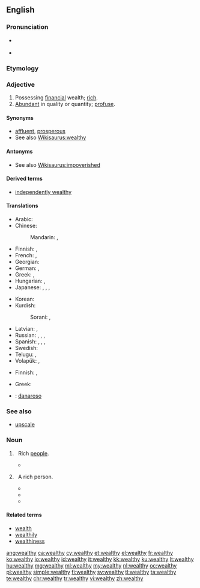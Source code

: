 ==English==
{{wikipedia}}

===Pronunciation===
* {{a|US}} {{IPA|/ˈwɛlθ.i/}}
* {{rhymes|ɛlθi}}

===Etymology===
{{suffix|wealth|y}}

===Adjective===
{{en-adj|er|more}}

# Possessing [[financial]] wealth; [[rich]].
# [[abundant|Abundant]] in quality or quantity; [[profuse]].

====Synonyms====
* [[affluent]], [[prosperous]]
* See also [[Wikisaurus:wealthy]]

====Antonyms====
* See also [[Wikisaurus:impoverished]]

====Derived terms====
* [[independently wealthy]]

====Translations====
{{trans-top|rich}}
* Arabic: {{t|ar|غني|tr=ghaniy}}
* Chinese:
*: Mandarin: {{t+|cmn|富有|tr=fùyǒu|sc=Hani}},  {{t+|cmn|富|alt=富的|tr=fù-de|sc=Hani}}
* Finnish: {{t+|fi|varakas}}, {{t+|fi|äveriäs}}
* French: {{t+|fr|riche}},  {{t+|fr|nanti}}
* Georgian: {{t|ka|მდიდარი|sc=Geor}}
* German: {{t+|de|wohlhabend}}, {{t+|de|reich}}
* Greek: {{t+|el|πλούσιος||tr=ploúsios}}, {{t+|el|εύπορος||tr=éfporos}}
* Hungarian: {{t+|hu|gazdag}}, {{t+|hu|vagyonos}}
* Japanese: {{t|ja|裕福|alt=裕福な|tr=yūfuku-na}},  {{t|ja|豊か|alt=豊かな|tr=ゆたかな, yutaka-na}},  {{t+|ja|富有|alt=富有な|tr=ふゆうな, fuyū-na}},  {{t|ja|金持|alt=金持の|tr=かねもちの, kanemochi-no}}
{{trans-mid}}
* Korean: {{t|ko|풍부한|tr=pungbuhan|sc=Hang}}
* Kurdish:
*: Sorani: {{t|ku|دۆڵه‌مه‌ند|tr=dollemend|sc=ku-Arab}}, {{t|ku|خاوه‌ن پاره‌|tr=xawen pare|sc=ku-Arab}}
* Latvian: {{t|lv|turīgs}}, {{t|lv|mantīgs}}
* Russian: {{t+|ru|богатый|tr=bogátyj}},  {{t+|ru|состоятельный|tr=sostojátel'nyj}},  {{t+|ru|зажиточный|tr=zažítočnyj}},  {{t+|ru|обеспеченный|tr=obespéčennyj}}
* Spanish: {{t+|es|adinerado}}, {{t+|es|rico}}, {{t|es|próspero}}, {{t|es|acomodado}}
* Swedish: {{t+|sv|rik}}
* Telugu: {{t+|te|ధనిక|tr=dhanika|sc=Telu}}, {{t|te|సంపన్న|tr=sampanna|sc=Telu}}
* Volapük: {{t+|vo|benolabik}}, {{t+|vo|liegik}}
{{trans-bottom}}

{{trans-top|abundant}}
* Finnish: {{t+|fi|varakas}}, {{t+|fi|äveriäs}}
{{trans-mid}}
* Greek: {{t+|el|πλούσιος||tr=ploúsios}}
{{trans-bottom}}

{{checktrans-top}}
* {{ttbc|it}}: [[danaroso]]
{{trans-bottom}}

===See also===
* [[upscale]]

===Noun===
{{en-noun|-|wealthies}}

# {{context|uncountable|[[precede]]d by {{term|the|lang=en}}|lang=en}} &nbsp; Rich [[people]].
#*{{quote-magazine|date=2013-05-17
|author=George Monbiot|authorlink=George Monbiot
|title=Money just makes the rich suffer
|volume=188|issue=23|page=19
|magazine={{w|The Guardian Weekly}}
|url=http://www.guardian.co.uk/commentisfree/2013/may/06/politics-envy-keenest-rich
|passage=In order to grant the rich these pleasures, the social contract is reconfigured. [&hellip;]&nbsp; The public realm is privatised, the regulations restraining the ultra&ndash;'''wealthy''' and the companies they control are abandoned, and Edwardian levels of inequality are almost fetishised.}}
# {{context|countable|lang=en}} &nbsp; A rich person.
#* {{quote-news|title=A Real Presidential Choice Is Being Ignored|work=Evening Independent|date=Dec 6|year=1975|passage=it was possible for a group like the Libertarians to hope that a couple of weakminded '''wealthies''' might donate the seed money to get a campaign rolling.}}
#* {{quote-news|title=Public TV Presents miracle Series|work=Argus-Press|date=Apr 4|year=1977|passage=''Bernice'' is a nice, sardonic tale of envy and young '''wealthies''' of the pre-flapper era, when a girl who bobbed her hair was thought loose by the flask-bearing blades who tried to get her tight.}}
#* {{quote-news|title=Can the Democrats Deliver?|work=Washington Post|date=Nov 16|year=2006|passage=Ending tax cuts to '''wealthies''' would only increase tax revenues by $40 - $60 billion a year - about 20% of current deficit - so it's a waste of time.}}

====Related terms====
* [[wealth]]
* [[wealthily]]
* [[wealthiness]]

[[ang:wealthy]]
[[ca:wealthy]]
[[cy:wealthy]]
[[et:wealthy]]
[[el:wealthy]]
[[fr:wealthy]]
[[ko:wealthy]]
[[io:wealthy]]
[[id:wealthy]]
[[it:wealthy]]
[[kk:wealthy]]
[[ku:wealthy]]
[[lt:wealthy]]
[[hu:wealthy]]
[[mg:wealthy]]
[[ml:wealthy]]
[[my:wealthy]]
[[nl:wealthy]]
[[oc:wealthy]]
[[pl:wealthy]]
[[simple:wealthy]]
[[fi:wealthy]]
[[sv:wealthy]]
[[tl:wealthy]]
[[ta:wealthy]]
[[te:wealthy]]
[[chr:wealthy]]
[[tr:wealthy]]
[[vi:wealthy]]
[[zh:wealthy]]